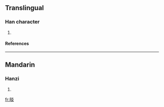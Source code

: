 ==Translingual==
===Han character===
{{Han char|rn=72|rad=日|as=08|sn=12|four=6908<sub>9</sub>|canj=日火火 (AFF)}}
# {{defn|Han|sort=日08}}
====References====
{{Han ref|kx=0496.340|dkj=13986|hdz=21522.010|uh=6671|ud=26225|bh=D9A5|bd=55717}}

----
==Mandarin==
===Hanzi===
{{cmn-hanzi|pin=[[shǎn]] (shan3)|wg=shan<sup>3</sup>}}
# {{defn|Mandarin}}

[[fr:晱]]